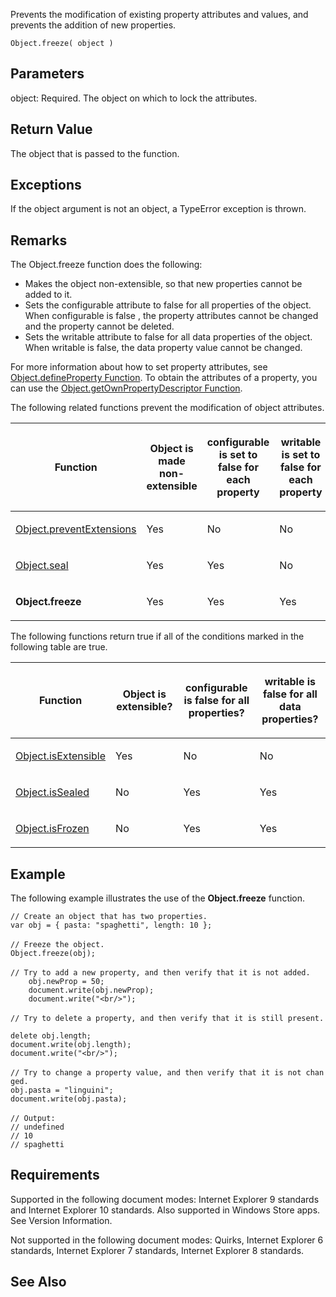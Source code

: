 Prevents the modification of existing property attributes and values, and prevents the addition of new properties.

 Object.freeze( object )

==Parameters==
; object: Required. The object on which to lock the attributes.

==Return Value==
The object that is passed to the function.


==Exceptions==
If the object argument is not an object, a TypeError exception is thrown.


==Remarks==
The Object.freeze function does the following:

* Makes the object non-extensible, so that new properties cannot be added to it.
* Sets the configurable attribute to false for all properties of the object. When configurable is false , the property attributes cannot be changed and the property cannot be deleted.
* Sets the writable attribute to false for all data properties of the object. When writable is false, the data property value cannot be changed.
For more information about how to set property attributes, see [[Objects/Object/Object.defineProperty Function|Object.defineProperty Function]]. To obtain the attributes of a property, you can use the [[Objects/Object/Object.getOwnPropertyDescriptor Function|Object.getOwnPropertyDescriptor Function]].

The following related functions prevent the modification of object attributes.

{| class='wikitable'
|-
! Function
! Object is made non-extensible
! configurable is set to false for each property
! writable is set to false for each property
|-
| [[Objects/Object/Object.preventExtensions Function|Object.preventExtensions]]
| Yes
| No
| No
|-
| [[Objects/Object/Object.seal Function|Object.seal]]
| Yes
| Yes
| No
|-
| '''Object.freeze'''
| Yes
| Yes
| Yes
|}
The following functions return true if all of the conditions marked in the following table are true.

{| class='wikitable'
|-
! Function
! Object is extensible?
! configurable is false for all properties?
! writable is false for all data properties?
|-
| [[Objects/Object/Object.isExtensible Function|Object.isExtensible]]
| Yes
| No
| No
|-
| [[Objects/Object/Object.isSealed Function|Object.isSealed]]
| No
| Yes
| Yes
|-
| [[Objects/Object/Object.isFrozen Function|Object.isFrozen]]
| No
| Yes
| Yes
|}

==Example==
The following example illustrates the use of the '''Object.freeze''' function.

 // Create an object that has two properties.
 var obj = { pasta: "spaghetti", length: 10 };
 
 // Freeze the object.
 Object.freeze(obj);
 
 // Try to add a new property, and then verify that it is not added. 
     obj.newProp = 50;
     document.write(obj.newProp);
     document.write("&lt;br/&gt;");
 
 // Try to delete a property, and then verify that it is still present. 
 delete obj.length;
 document.write(obj.length);
 document.write("&lt;br/&gt;");
 
 // Try to change a property value, and then verify that it is not changed. 
 obj.pasta = "linguini";
 document.write(obj.pasta);
 
 // Output:
 // undefined
 // 10
 // spaghetti

==Requirements==
Supported in the following document modes: Internet Explorer 9 standards and Internet Explorer 10 standards. Also supported in Windows Store apps. See Version Information.

Not supported in the following document modes: Quirks, Internet Explorer 6 standards, Internet Explorer 7 standards, Internet Explorer 8 standards.


==See Also==

              

              

              

              

              
